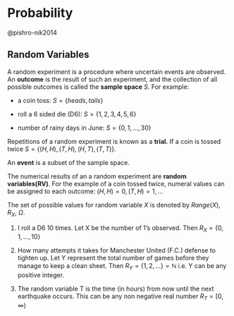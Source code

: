 # Probability

@pishro-nik2014

## Random Variables

A random experiment is a procedure where uncertain events are observed. An **outcome** is the result of such an experiment, and the collection of all possible outcomes is called the **sample space** $S$. For example:

-   a coin toss: $S = \{heads,tails\}$

-   roll a 6 sided die (D6): $S = \{1, 2, 3, 4, 5, 6\}$

-   number of rainy days in June: $S = \{0, 1, ..., 30\}$

Repetitions of a random experiment is known as a **trial.** If a coin is tossed twice $S = \{(H, H), (T, H), (H, T), (T, T)\}$.

An **event** is a subset of the sample space.

The numerical results of an a random experiment are **random variables(RV)**. For the example of a coin tossed twice, numeral values can be assigned to each outcome: $(H, H) = 0, (T, H) = 1, ...$

The set of possible values for random variable $X$ is denoted by $Range(X)$, $R_X$, $\Omega$.

1.  I roll a D6 10 times. Let X be the number of 1's observed. Then $R_X = \{0, 1, ..., 10\}$

2.  How many attempts it takes for Manchester United (F.C.) defense to tighten up. Let Y represent the total number of games before they manage to keep a clean sheet. Then $R_Y = \{ 1,2, ...\} = \mathbb{N}$ i.e. Y can be any positive integer.

3.  The random variable T is the time (in hours) from now until the next earthquake occurs. This can be any non negative real number $R_T = [0, \infty)$

# 
